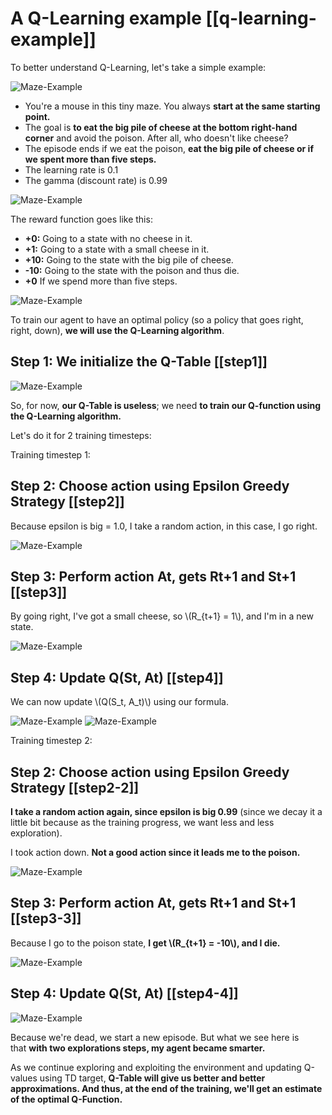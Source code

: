 # A Q-Learning example [[q-learning-example]]

To better understand Q-Learning, let's take a simple example:

<img src="https://huggingface.co/datasets/huggingface-deep-rl-course/course-images/resolve/main/en/unit3/Maze-Example-2.jpg" alt="Maze-Example"/>

- You're a mouse in this tiny maze. You always **start at the same starting point.**
- The goal is **to eat the big pile of cheese at the bottom right-hand corner** and avoid the poison. After all, who doesn't like cheese?
- The episode ends if we eat the poison, **eat the big pile of cheese or if we spent more than five steps.**
- The learning rate is 0.1
- The gamma (discount rate) is 0.99

<img src="https://huggingface.co/datasets/huggingface-deep-rl-course/course-images/resolve/main/en/unit3/q-ex-1.jpg" alt="Maze-Example"/>


The reward function goes like this:

- **+0:** Going to a state with no cheese in it.
- **+1:** Going to a state with a small cheese in it.
- **+10:** Going to the state with the big pile of cheese.
- **-10:** Going to the state with the poison and thus die.
- **+0** If we spend more than five steps.

<img src="https://huggingface.co/datasets/huggingface-deep-rl-course/course-images/resolve/main/en/unit3/q-ex-2.jpg" alt="Maze-Example"/>

To train our agent to have an optimal policy (so a policy that goes right, right, down), **we will use the Q-Learning algorithm**.

## Step 1: We initialize the Q-Table [[step1]]

<img src="https://huggingface.co/datasets/huggingface-deep-rl-course/course-images/resolve/main/en/unit3/Example-1.jpg" alt="Maze-Example"/>

So, for now, **our Q-Table is useless**; we need **to train our Q-function using the Q-Learning algorithm.**

Let's do it for 2 training timesteps:

Training timestep 1:

## Step 2: Choose action using Epsilon Greedy Strategy [[step2]]

Because epsilon is big = 1.0, I take a random action, in this case, I go right.

<img src="https://huggingface.co/datasets/huggingface-deep-rl-course/course-images/resolve/main/en/unit3/q-ex-3.jpg" alt="Maze-Example"/>


## Step 3: Perform action At, gets Rt+1 and St+1 [[step3]]

By going right, I've got a small cheese, so \\(R_{t+1} = 1\\), and I'm in a new state.


<img src="https://huggingface.co/datasets/huggingface-deep-rl-course/course-images/resolve/main/en/unit3/q-ex-4.jpg" alt="Maze-Example"/>


## Step 4: Update Q(St, At) [[step4]]

We can now update \\(Q(S_t, A_t)\\) using our formula.

<img src="https://huggingface.co/datasets/huggingface-deep-rl-course/course-images/resolve/main/en/unit3/q-ex-5.jpg" alt="Maze-Example"/>
<img src="https://huggingface.co/datasets/huggingface-deep-rl-course/course-images/resolve/main/en/unit3/Example-4.jpg" alt="Maze-Example"/>

Training timestep 2:

## Step 2: Choose action using Epsilon Greedy Strategy [[step2-2]]

**I take a random action again, since epsilon is big 0.99** (since we decay it a little bit because as the training progress, we want less and less exploration).

I took action down. **Not a good action since it leads me to the poison.**

<img src="https://huggingface.co/datasets/huggingface-deep-rl-course/course-images/resolve/main/en/unit3/q-ex-6.jpg" alt="Maze-Example"/>


## Step 3: Perform action At, gets Rt+1 and St+1 [[step3-3]]

Because I go to the poison state, **I get \\(R_{t+1} = -10\\), and I die.**

<img src="https://huggingface.co/datasets/huggingface-deep-rl-course/course-images/resolve/main/en/unit3/q-ex-7.jpg" alt="Maze-Example"/>

## Step 4: Update Q(St, At) [[step4-4]]

<img src="https://huggingface.co/datasets/huggingface-deep-rl-course/course-images/resolve/main/en/unit3/q-ex-8.jpg" alt="Maze-Example"/>

Because we're dead, we start a new episode. But what we see here is that **with two explorations steps, my agent became smarter.**

As we continue exploring and exploiting the environment and updating Q-values using TD target, **Q-Table will give us better and better approximations. And thus, at the end of the training, we'll get an estimate of the optimal Q-Function.**
